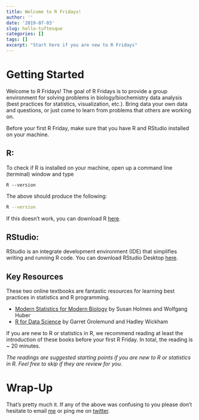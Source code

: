 ```yaml
---
title: Welcome to R Fridays!
author: ''
date: '2019-07-03'
slug: hello-tuftesque
categories: []
tags: []
excerpt: "Start here if you are new to R Fridays"
---
```


# Getting Started

Welcome to R Fridays! The goal of R Fridays is to provide a group environment for solving problems in biology/biochemistry data analysis (best practices for statistics, visualization, etc.). Bring data your own data and questions, or just come to learn from problems that others are working on.

Before your first R Friday, make sure that you have R and RStudio installed on your machine. 

## R: 

To check if R is installed on your machine, open up a command line (terminal) window and type 

```
R --version
```

The above should produce the following:

```bash
R --version
```


If this doesn't work, you can download R [here](http://www.r-project.org).

## RStudio: 

RStudio is an integrate development environment (IDE) that simplifies writing and running R code. You can download RStudio Desktop [here](https://www.rstudio.com/products/rstudio/download/).

## Key Resources

These two online textbooks are fantastic resources for learning best practices in statistics and R programming.

 - [Modern Statistics for Modern Biology](http://web.stanford.edu/class/bios221/book/) by Susan Holmes and Wolfgang Huber
 - [R for Data Science](https://r4ds.had.co.nz) by Garret Grolemund and Hadley Wickham

If you are new to R or statistics in R, we recommend reading at least the introduction of these books before your first R Friday. In total, the reading is ~ 20 minutes.

_The readings are suggested starting points if you are new to R or statistics in R. Feel free to skip if they are review for you. _

# Wrap-Up

That's pretty much it. If any of the above was confusing to you please don't hesitate to email [me](https://saraharcos.github.io/contact.html) or ping me on [twitter](www.twitter.com/sarah_arcos).